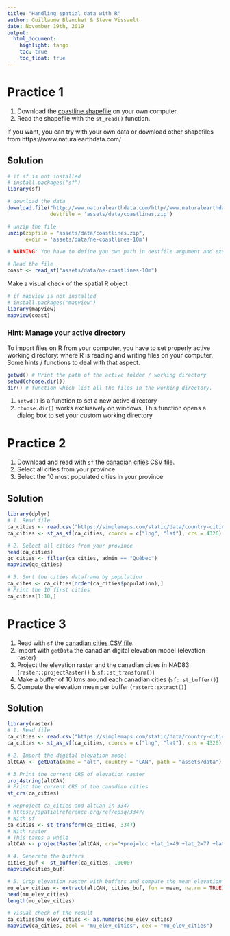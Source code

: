 ```yaml
---
title: "Handling spatial data with R"
author: Guillaume Blanchet & Steve Vissault
date: November 19th, 2019
output:
  html_document:
    highlight: tango
    toc: true
    toc_float: true
---
```


# Practice 1

1. Download the [coastline shapefile](https://www.naturalearthdata.com/http//www.naturalearthdata.com/download/10m/physical/ne_10m_coastline.zip) on your own computer.
2. Read the shapefile with the `st_read()` function.

If you want, you can try with your own data or download other shapefiles from https://www.naturalearthdata.com/

## Solution

```r
# if sf is not installed
# install.packages("sf")
library(sf)

# download the data 
download.file("http://www.naturalearthdata.com/http//www.naturalearthdata.com/download/10m/physical/ne_10m_coastline.zip", 
              destfile = 'assets/data/coastlines.zip')

# unzip the file
unzip(zipfile = "assets/data/coastlines.zip", 
      exdir = 'assets/data/ne-coastlines-10m')

# WARNING: You have to define you own path in destfile argument and exdir.

# Read the file
coast <- read_sf("assets/data/ne-coastlines-10m")
```
Make a visual check of the spatial R object

```r
# if mapview is not installed
# install.packages("mapview")
library(mapview)
mapview(coast)
```

### Hint: Manage your active directory

To import files on R from your computer, you have to set properly active working directory: where R is reading and writing files on your computer.
Some hints / functions to deal with that aspect.

```r
getwd() # Print the path of the active folder / working directory
setwd(choose.dir()) 
dir() # function which list all the files in the working directory.
```
1. `setwd()` is a function to set a new active directory
2. `choose.dir()` works exclusively on windows, This function opens a dialog box to set your custom working directory

# Practice 2


1. Download and read with `sf` the [canadian cities CSV file](https://simplemaps.com/static/data/country-cities/ca/ca.csv).
2. Select all cities from your province
3. Select the 10 most populated cities in your province

## Solution 

```r
library(dplyr)
# 1. Read file
ca_cities <- read.csv("https://simplemaps.com/static/data/country-cities/ca/ca.csv")
ca_cities <- st_as_sf(ca_cities, coords = c("lng", "lat"), crs = 4326)

# 2. Select all cities from your province
head(ca_cities)
qc_cities <- filter(ca_cities, admin == "Québec")
mapview(qc_cities)

# 3. Sort the cities dataframe by population
ca_cites <- ca_cities[order(ca_cities$population),]
# Print the 10 first cities
ca_cities[1:10,]
```

# Practice 3

1. Read with `sf` the [canadian cities CSV file](https://simplemaps.com/static/data/country-cities/ca/ca.csv).
2. Import with `getData` the canadian digital elevation model (elevation raster)
3. Project the elevation raster and the canadian cities in NAD83 (`raster::projectRaster()` & `sf::st_transform()`)
4. Make a buffer of 10 kms around each canadian cities (`sf::st_buffer()`)
5. Compute the elevation mean per buffer (`raster::extract()`) 

## Solution 

```r
library(raster)
# 1. Read file
ca_cities <- read.csv("https://simplemaps.com/static/data/country-cities/ca/ca.csv")
ca_cities <- st_as_sf(ca_cities, coords = c("lng", "lat"), crs = 4326)

# 2. Import the digital elevation model
altCAN <- getData(name = "alt", country = "CAN", path = "assets/data") # Coarse resolution

# 3 Print the current CRS of elevation raster 
proj4string(altCAN)
# Print the current CRS of the canadian cities
st_crs(ca_cities)

# Reproject ca_cities and altCan in 3347
# https://spatialreference.org/ref/epsg/3347/
# With sf
ca_cities <- st_transform(ca_cities, 3347)
# With raster
# This takes a while
altCAN <- projectRaster(altCAN, crs="+proj=lcc +lat_1=49 +lat_2=77 +lat_0=63.390675 +lon_0=-91.86666666666666 +x_0=6200000 +y_0=3000000 +ellps=GRS80 +datum=NAD83 +units=m +no_defs;")

# 4. Generate the buffers
cities_buf <- st_buffer(ca_cities, 10000)
mapview(cities_buf)

# 5. Crop elevation raster with buffers and compute the mean elevation
mu_elev_cities <- extract(altCAN, cities_buf, fun = mean, na.rm = TRUE)
head(mu_elev_cities)
length(mu_elev_cities)

# Visual check of the result
ca_cities$mu_elev_cities <- as.numeric(mu_elev_cities)
mapview(ca_cities, zcol = "mu_elev_cities", cex = "mu_elev_cities")
```